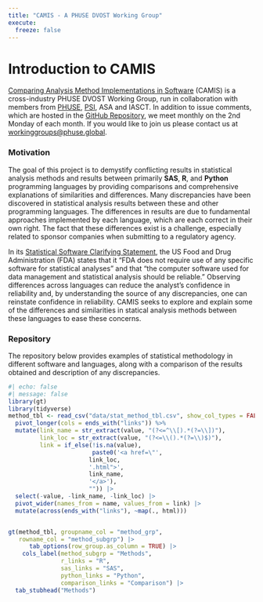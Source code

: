 ```yaml
---
title: "CAMIS - A PHUSE DVOST Working Group"
execute: 
  freeze: false
---
```


# Introduction to CAMIS

[Comparing Analysis Method Implementations in Software](about.qmd) (CAMIS) is a cross-industry PHUSE DVOST Working Group, run in collaboration with members from [PHUSE](https://phuse.global/), [PSI](https://psiaims.github.io/website/), ASA and IASCT. In addition to issue comments, which are hosted in the [GitHub Repository](https://github.com/PSIAIMS/CAMIS/issues), we meet monthly on the 2nd Monday of each month. If you would like to join us please contact us at [workinggroups\@phuse.global](mailto:workinggroups@phuse.global).

### Motivation

The goal of this project is to demystify conflicting results in statistical analysis methods and results between primarily **SAS**, **R**, and **Python** programming languages by providing comparisons and comprehensive explanations of similarities and differences. Many discrepancies have been discovered in statistical analysis results between these and other programming languages. The differences in results are due to fundamental approaches implemented by each language, which are each correct in their own right. The fact that these differences exist is a challenge, especially related to sponsor companies when submitting to a regulatory agency.

In its [Statistical Software Clarifying Statement](https://fda.report/media/109552/Statistical-Software-Clarifying-Statement-PDF.pdf), the US Food and Drug Administration (FDA) states that it "FDA does not require use of any specific software for statistical analyses" and that "the computer software used for data management and statistical analysis should be reliable." Observing differences across languages can reduce the analyst's confidence in reliability and, by understanding the source of any discrepancies, one can reinstate confidence in reliability. CAMIS seeks to explore and explain some of the differences and similarities in statical analysis methods between these languages to ease these concerns.

### Repository

The repository below provides examples of statistical methodology in different software and languages, along with a comparison of the results obtained and description of any discrepancies.

```r
#| echo: false
#| message: false
library(gt)
library(tidyverse)
method_tbl <- read_csv("data/stat_method_tbl.csv", show_col_types = FALSE) |> 
  pivot_longer(cols = ends_with("links")) %>% 
  mutate(link_name = str_extract(value, "(?<=^\\[).*(?=\\])"),
         link_loc = str_extract(value, "(?<=\\().*(?=\\)$)"),
         link = if_else(!is.na(value), 
                        paste0('<a href=\"',
                       link_loc,
                       '.html">',
                       link_name, 
                       '</a>'), 
                       "")) |> 
  select(-value, -link_name, -link_loc) |>
  pivot_wider(names_from = name, values_from = link) |>
  mutate(across(ends_with("links"), ~map(., html)))


gt(method_tbl, groupname_col = "method_grp",
   rowname_col = "method_subgrp") |> 
      tab_options(row_group.as_column = TRUE) |>
    cols_label(method_subgrp = "Methods", 
               r_links = "R", 
               sas_links = "SAS", 
               python_links = "Python",
               comparison_links = "Comparison") |>
  tab_stubhead("Methods") 
  

```
